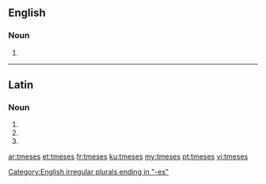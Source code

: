 ==English==

===Noun===
{{head|en|plural}}

# {{plural of|tmesis|lang=en}}

[[Category:English irregular plurals ending in "-es"]]

----

==Latin==

===Noun===
{{la-noun-form|tmēsēs}}

# {{inflection of|tmēsis||nom|p|lang=la}}
# {{inflection of|tmēsis||acc|p|lang=la}}
# {{inflection of|tmēsis||voc|p|lang=la}}

[[ar:tmeses]]
[[et:tmeses]]
[[fr:tmeses]]
[[ku:tmeses]]
[[my:tmeses]]
[[pt:tmeses]]
[[vi:tmeses]]